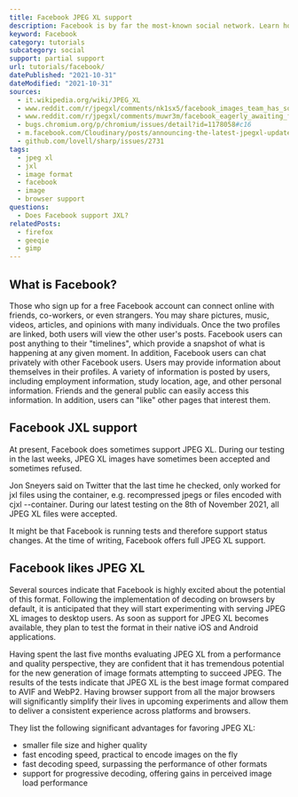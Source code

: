 ```yaml
---
title: Facebook JPEG XL support
description: Facebook is by far the most-known social network. Learn how to use JXL images within Facebook.
keyword: Facebook
category: tutorials
subcategory: social
support: partial support
url: tutorials/facebook/
datePublished: "2021-10-31"
dateModified: "2021-10-31"
sources:
  - it.wikipedia.org/wiki/JPEG_XL
  - www.reddit.com/r/jpegxl/comments/nk1sx5/facebook_images_team_has_some_cool_information/
  - www.reddit.com/r/jpegxl/comments/muwr3m/facebook_eagerly_awaiting_full_jpeg_xl_support_in/
  - bugs.chromium.org/p/chromium/issues/detail?id=1178058#c16
  - m.facebook.com/Cloudinary/posts/announcing-the-latest-jpegxl-update-by-jon-sneyers-discussing-the-background-of-/3065210163546785/?locale2=bs_BA
  - github.com/lovell/sharp/issues/2731
tags:
  - jpeg xl
  - jxl
  - image format
  - facebook
  - image
  - browser support
questions:
  - Does Facebook support JXL?
relatedPosts:
  - firefox
  - geeqie
  - gimp
---
```


## What is Facebook?

Those who sign up for a free Facebook account can connect online with friends, co-workers, or even strangers. You may share pictures, music, videos, articles, and opinions with many individuals. Once the two profiles are linked, both users will view the other user's posts. Facebook users can post anything to their "timelines", which provide a snapshot of what is happening at any given moment. In addition, Facebook users can chat privately with other Facebook users. Users may provide information about themselves in their profiles. A variety of information is posted by users, including employment information, study location, age, and other personal information. Friends and the general public can easily access this information. In addition, users can "like" other pages that interest them.

## Facebook JXL support

At present, Facebook does sometimes support JPEG XL. During our testing in the last weeks, JPEG XL images have sometimes been accepted and sometimes refused.

Jon Sneyers said on Twitter that the last time he checked, only worked for jxl files using the container, e.g. recompressed jpegs or files encoded with cjxl --container. During our latest testing on the 8th of November 2021, all JPEG XL files were accepted.

It might be that Facebook is running tests and therefore support status changes. At the time of writing, Facebook offers full JPEG XL support.

## Facebook likes JPEG XL

Several sources indicate that Facebook is highly excited about the potential of this format. Following the implementation of decoding on browsers by default, it is anticipated that they will start experimenting with serving JPEG XL images to desktop users. As soon as support for JPEG XL becomes available, they plan to test the format in their native iOS and Android applications.

Having spent the last five months evaluating JPEG XL from a performance and quality perspective, they are confident that it has tremendous potential for the new generation of image formats attempting to succeed JPEG. The results of the tests indicate that JPEG XL is the best image format compared to AVIF and WebP2. Having browser support from all the major browsers will significantly simplify their lives in upcoming experiments and allow them to deliver a consistent experience across platforms and browsers.

They list the following significant advantages for favoring JPEG XL:

- smaller file size and higher quality
- fast encoding speed, practical to encode images on the fly
- fast decoding speed, surpassing the performance of other formats
- support for progressive decoding, offering gains in perceived image load performance

